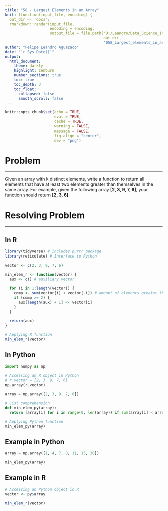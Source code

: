 ```yaml
---
title: "58 - Largest Elements in an Array"
knit: (function(input_file, encoding) { 
  out_dir <- 'docs';
  rmarkdown::render(input_file,
                    encoding = encoding,
                    output_file = file.path('D:/Leandro/Data_Science_InterviewQs', 
                                            out_dir,
                                            '058_Largest_elements_in_an_array.html'))})
author: "Felipe Leandro Aguazaco"
date: "`r Sys.Date()`"
output: 
  html_document:
    theme: darkly
    highlight: zenburn
    number_sections: true
    toc: true
    toc_depth: 3
    toc_float:
      collapsed: false
      smooth_scroll: false
---
```


```r
knitr::opts_chunk$set(echo = TRUE,
                      eval = TRUE,
                      cache = TRUE,
                      warning = FALSE, 
                      message = FALSE, 
                      fig.align = "center", 
                      dev = "png")
```

# Problem

---

Given an array with k distinct elements, write a function to return all elements that have at least two elements greater than themselves in the same array. For example, given the following array **[2, 3, 9, 7, 6]**, your function should return **[2, 3, 6]**. 
    
# Resolving Problem {.tabset .tabset-fade .tabset-pills}

---
## In R

```r

library(tidyverse) # Includes purrr package
library(reticulate) # Interface to Python

vector <- c(2, 3, 9, 7, 6)

min_elem_r <- function(vector) {
  aux <- c() # auxiliary vector 
  
  for (i in 1:length(vector)) {
    comp <- sum(vector[i] < vector[-i]) # amount of elements greater than i
    if (comp >= 2) {
      aux[length(aux) + 1] <- vector[i] 
    }
  }
  
  return(aux)
}

# Applying R function
min_elem_r(vector)

```

## In Python

<!-- class.source = "bg-info" # change chunk background color -->

```python
import numpy as np

# Accessing an R object in Python
# r.vector = [2, 3, 9, 7, 6]
np.array(r.vector) 

array = np.array([2, 3, 9, 7, 6])

# List comprehension
def min_elem_py(array):
  return [array[i] for i in range(0, len(array)) if sum(array[i] < array) >= 2]

# Applying Python function
min_elem_py(array)

```

## Example in Python

```python
array = np.array([1, 4, 7, 8, 11, 15, 30])

min_elem_py(array)

```

## Example in R

```r

# Accessing an Python object in R
vector <- py$array

min_elem_r(vector)

```

